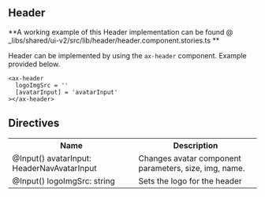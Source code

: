 
<Meta title="Wiki/Header" />

## Header

**A working example of this Header implementation can be found @ \_libs/shared/ui-v2/src/lib/header/header.component.stories.ts **

Header can be implemented by using the `ax-header` component. Example provided below.

```
<ax-header
  logoImgSrc = ''
  [avatarInput] = 'avatarInput'
></ax-header>

```

## Directives

<table>
  <tr>
    <th>Name</th>
    <th>Description</th>
  </tr>
  <tr>
    <td>@Input() avatarInput: HeaderNavAvatarInput</td>
    <td>Changes avatar component parameters, size, img, name.</td>
  </tr>
  <tr>
    <td>@Input() logoImgSrc: string</td>
    <td>Sets the logo for the header</td>
  </tr>

</table>
